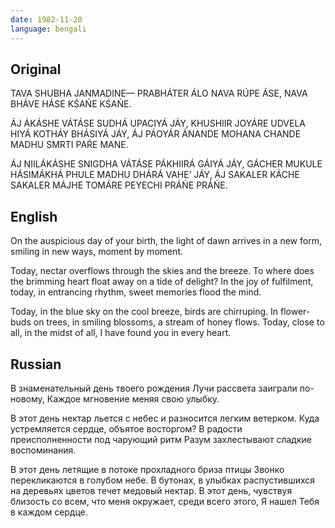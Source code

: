 ```yaml
---
date: 1982-11-20
language: bengali
---
```


## Original

TAVA SHUBHA JANMADINE—
PRABHÁTER ÁLO NAVA RÚPE ÁSE,
NAVA BHÁVE HÁSE KŚAŃE KŚAŃE.

ÁJ ÁKÁSHE VÁTÁSE SUDHÁ UPACIYÁ JÁY,
KHUSHIIR JOYÁRE UDVELA HIYÁ KOTHÁY BHÁSIYÁ JÁY,
ÁJ PÁOYÁR ÁNANDE MOHANA CHANDE
MADHU SMRTI PAŔE MANE.

ÁJ NIILÁKÁSHE SNIGDHA VÁTÁSE
PÁKHIIRÁ GÁIYÁ JÁY,
GÁCHER MUKULE HÁSIMÁKHÁ PHULE
MADHU DHÁRÁ VAHE’ JÁY,
ÁJ SAKALER KÁCHE SAKALER MÁJHE
TOMÁRE PEYECHI PRÁŃE PRÁŃE.

## English

On the auspicious day of your birth,
the light of dawn arrives in a new form,
smiling in new ways, moment by moment.

Today, nectar overflows through the skies and the breeze.
To where does the brimming heart float away
on a tide of delight?
In the joy of fulfilment, today, in entrancing rhythm,
sweet memories flood the mind.

Today, in the blue sky on the cool breeze,
birds are chirruping.
In flower-buds on trees, in smiling blossoms,
a stream of honey flows.
Today, close to all, in the midst of all,
I have found you in every heart.

## Russian

В знаменательный день твоего рождения
Лучи рассвета заиграли по-новому,
Каждое мгновение меняя свою улыбку.

В этот день нектар льется с небес
и разносится легким ветерком.
Куда устремляется сердце, объятое восторгом?
В радости преисполненности под чарующий ритм
Разум захлестывают сладкие воспоминания.

В этот день летящие в потоке прохладного бриза птицы
Звонко перекликаются в голубом небе.
В бутонах, в улыбках распустившихся на деревьях цветов
течет медовый нектар.
В этот день, чувствуя близость со всем,
что меня окружает, среди всего этого,
Я нашел Тебя в каждом сердце.
